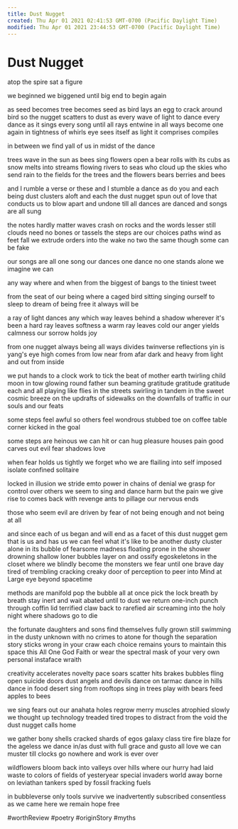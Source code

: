 ```yaml
---
title: Dust Nugget
created: Thu Apr 01 2021 02:41:53 GMT-0700 (Pacific Daylight Time)
modified: Thu Apr 01 2021 23:44:53 GMT-0700 (Pacific Daylight Time)
---
```


# Dust Nugget

atop the spire sat a figure

we beginned
we biggened
until big end
to begin again

as seed becomes tree
becomes seed
as bird lays an egg
to crack around bird
so the nugget scatters
to dust as every wave
of light
to dance every dance
as it sings every song
until all rays entwine
in all ways become
one again
in tightness of whirls
eye sees itself
as light it
comprises
compiles

in between
we find yall of us
in midst of the dance

trees wave in the sun
as bees sing
flowers open
a bear rolls with its cubs
as snow melts into streams
flowing rivers to seas
who cloud up the skies
who send rain to the fields
for the trees and the flowers
bears berries and bees

and I rumble a verse
or these and I
stumble a dance
as do you and each being
dust clusters aloft
and each the dust nugget
spun out of love
that conducts us to blow
apart and undone
till all dances are danced
and songs are all sung

the notes hardly matter
waves crash on rocks
and the words lesser still
clouds need no bones or tassels
the steps are our choices
paths wind as feet fall
we extrude orders
into the wake
no two the same
though some can be fake

our songs are all one song
our dances one dance
no one stands alone
we imagine we can

any way where and when
from the biggest of bangs
to the tiniest tweet

from the seat of our being
where a caged bird sitting singing
ourself to sleep
to dream of being free
it always will be

a ray of light dances
any which way
leaves behind a shadow
wherever it's been
a hard ray leaves softness
a warm ray leaves cold
our anger yields calmness
our sorrow holds joy

from one nugget always
being all ways divides
twinverse reflections
yin is yang's eye
high comes from low
near from afar
dark and heavy from light
and out from inside

we put hands to a clock
work to tick the beat
of mother earth twirling
child moon in tow glowing
round father sun beaming
gratitude
gratitude
gratitude each
and all playing
like flies in the streets
swirling in tandem
in the sweet cosmic breeze
on the updrafts of sidewalks
on the downfalls of traffic
in our souls and our feats

some steps feel awful
so others feel wondrous
stubbed toe on coffee table
corner kicked in the goal

some steps are heinous
we can hit or can hug
pleasure houses pain
good carves out evil
fear shadows love

when fear holds us tightly
we forget who we are
flailing into self
imposed isolate
confined solitaire

locked in illusion
we stride emto power
in chains of denial
we grasp for control
over others we seem to
sing and dance harm but
the pain we give rise to
comes back with revenge ants
to pillage our nervous ends

those who seem evil
are driven by fear
of not being enough
and not being at all

and since each of us
began and will end as a facet
of this dust nugget gem
that is us and has us
we can feel what it's like
to be another
dusty cluster
alone in its bubble
of fearsome madness
floating prone
in the shower
drowning shallow
loner bubbles
layer on and ossify
egoskeletons in the closet
where we blindly become
the monsters we fear
until one brave day
tired of trembling
cracking creaky door
of perception to peer
into Mind at Large
eye beyond spacetime

methods are manifold
pop the bubble all at once
pick the lock breath by breath
stay inert and wait abated
until to dust we return
one-inch punch
through coffin lid
terrified claw
back to rarefied air
screaming into the holy night
where shadows go to die

the fortunate daughters
and sons find themselves
fully grown
still swimming
in the dusty
unknown with no crimes
to atone for though
the separation story
sticks wrong in your craw
each choice remains yours
to maintain this space
this All One God Faith
or wear the spectral mask
of your very own personal
instaface wraith

creativity accelerates
novelty pace soars
scatter hits brakes
bubbles fling open
suicide doors
dust angels and devils
dance on tarmac
dance in hills
dance in food desert
sing from rooftops
sing in trees
play with bears
feed apples to bees

we sing fears out
our anahata holes
regrow merry muscles
atrophied slowly
we thought up technology
treaded tired tropes
to distract from the void
the dust nugget calls home

we gather bony shells
cracked shards of egos
galaxy class tire fire
blaze for the ageless
we dance in/as dust
with full grace and gusto
all love we can muster
till clocks go nowhere
and work is ever over

wildflowers bloom
back into valleys
over hills where our hurry
had laid waste to colors
of fields of yesteryear
special invaders
world away
borne on
leviathan tankers
sped by
fossil fracking fuels

in bubbleverse
only tools survive
we inadvertently subscribed
consentless as we came
here we remain hope
free

#worthReview #poetry #originStory #myths



[//begin]: # "Autogenerated link references for markdown compatibility"
[poetry]: ../forget/poetry "poetry"
[//end]: # "Autogenerated link references"

